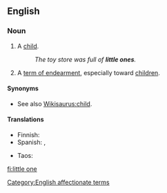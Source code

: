 ==English==

===Noun===
{{en-noun|head=[[little]] [[one]]}}

# A [[child]].
#: ''The toy store was full of '''little ones'''.''
# A [[term of endearment]], especially toward [[children]].

====Synonyms====
* See also [[Wikisaurus:child]].

====Translations====
{{trans-top|term of endearment}}
* Finnish: {{t+|fi|pikkuinen}}
* Spanish: {{t+|es|pequeño|m}}, {{t+|es|pequeña|f}}
{{trans-mid}}
* Taos: {{t|twf|ȕ’úna}}
{{trans-bottom}}

[[Category:English affectionate terms]]

[[fi:little one]]